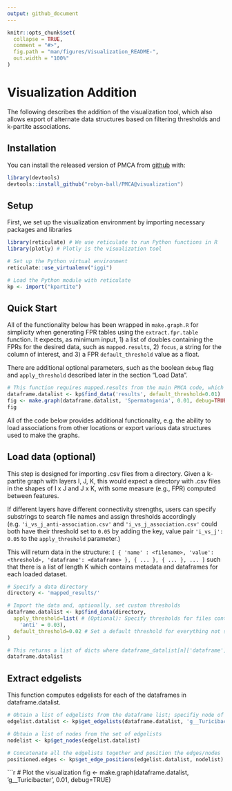 ```yaml
---
output: github_document
---
```


<!-- Visualization_README.md is generated from Visualization_README.Rmd. Please edit that file -->

```r
knitr::opts_chunk$set(
  collapse = TRUE,
  comment = "#>",
  fig.path = "man/figures/Visualization_README-",
  out.width = "100%"
)
```

# Visualization Addition

The following describes the addition of the visualization tool, which also allows export of alternate data structures based on filtering thresholds and k-partite associations.

## Installation

You can install the released version of PMCA from [github](https://github.com/robyn-ball/PMCA) with:

```r
library(devtools)
devtools::install_github("robyn-ball/PMCA@visualization")
```

## Setup

First, we set up the visualization environment by importing necessary packages and libraries

```r
library(reticulate) # We use reticulate to run Python functions in R
library(plotly) # Plotly is the visualization tool

# Set up the Python virtual environment
reticulate::use_virtualenv("iggi")

# Load the Python module with reticulate
kp <- import("kpartite")
```

## Quick Start

All of the functionality below has been wrapped in `make.graph.R` for simplicity when generating FPR tables using the `extract.fpr.table` function. It expects, as minimum input, 1) a list of doubles containing the FPRs for the desired data, such as `mapped.results`, 2) `focus`, a string for the column of interest, and 3) a FPR `default_threshold` value as a float. 

There are additional optional parameters, such as the boolean `debug` flag and `apply_threshold` described later in the section "Load Data".

```r
# This function requires mapped.results from the main PMCA code, which we import:
dataframe.datalist <- kp$find_data('results', default_threshold=0.01) 
fig <- make.graph(dataframe.datalist, 'Spermatogonia', 0.01, debug=TRUE) # These are the minimum required parameters
fig
```

All of the code below provides additional functionality, e.g. the ability to load associations from other locations or export various data structures used to make the graphs.

## Load data (optional)

This step is designed for importing .csv files from a directory. Given a k-partite graph with layers I, J, K, this would expect a directory with .csv files in the shapes of I x J and J x K, with some measure (e.g., FPR) computed between features.

If different layers have different connectivity strengths, users can specify substrings to search file names and assign thresholds accordingly (e.g. `'i_vs_j_anti-association.csv'` and `'i_vs_j_association.csv'` could both have their threshold set to `0.05` by adding the key, value pair `'i_vs_j': 0.05` to the `apply_threshold` parameter.)

This will return data in the structure:
`[ { 'name' : <filename>, 'value': <threshold>, 'dataframe': <dataframe> }, { ... }, { ... }, ... ]`
such that there is a list of length K which contains metadata and dataframes for each loaded dataset.

```r
# Specify a data directory
directory <- 'mapped_results/'

# Import the data and, optionally, set custom thresholds
dataframe.datalist <- kp$find_data(directory,
  apply_threshold=list( # (Optional): Specify thresholds for files containing certain substrings
    'anti' = 0.03),
  default_threshold=0.02 # Set a default threshold for everything not specified
) 

# This returns a list of dicts where dataframe_datalist[n]['dataframe'] are the n dataframes
dataframe.datalist
```

## Extract edgelists

This function computes edgelists for each of the dataframes in dataframe.datalist. 

```r
# Obtain a list of edgelists from the dataframe list; specifiy node of interest
edgelist.datalist <- kp$get_edgelists(dataframe.datalist, 'g__Turicibacter')
```

```r
# Obtain a list of nodes from the set of edgelists
nodelist <- kp$get_nodes(edgelist.datalist)
```

```r
# Concatenate all the edgelists together and position the edges/nodes
positioned.edges <- kp$get_edge_positions(edgelist.datalist, nodelist)
```

```r
# Plot the visualization
fig <- make.graph(dataframe.datalist, 'g__Turicibacter', 0.01, debug=TRUE)
